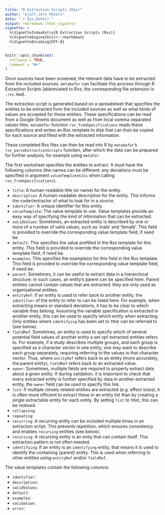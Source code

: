 ```yaml
---
title: "R Extraction Scripts (Rxs)"
author: "Gjalt-Jorn Peters"
date: "`r Sys.Date()`"
output: rmarkdown::html_vignette
vignette: >
  %\VignetteIndexEntry{R Extraction Scripts (Rxs)}
  %\VignetteEngine{knitr::rmarkdown}
  %\VignetteEncoding{UTF-8}
---
```


```r
knitr::opts_chunk$set(
  collapse = TRUE,
  comment = "#>"
)
```

Once sources have been screened, the relevant data have to be extracted from the included sources. `metabefor` can facilitate this process through R Extraction Scripts (abbreviated to Rxs; the corresponding file extension is `.rxs.Rmd`). 

The extraction script is generated based on a spreadsheet that specifies the entities to be extracted from the included sources as well as what kinds of values are accepted for these entities. These specifications can be read from a Google Sheets document as well as from local comma separated values files. `metabefor` function `rxs_fromSpecifications` reads these specifications and writes an Rxs remplate to disk that can then be copied for each source and filled with the extracted information.

These completed Rxs files can then be read into R by `metabefor`'s `rxs_parseExtractionScripts` function, after which the data can be prepared for further analysis, for example using `metafor`.

The first worksheet specifies the entities to extract. It must have the following columns (the names can be different: any deviations must be specified in argument `valueTemplateCols` when calling `rxs_fromSpecifications`):

- `title`: A human-readable title (or name) for the entity.
- `description`: A human-readable description for the entity. This informs the coder/extractor of what to look for in a source.
- `identifier`: A unique identifier for this entity.
- `valueTemplate`: The value template to use. Value templates provide an easy way of specifying the kind of information that can be extracted.
- `validValues`: Sometimes, an extracted entity is described by one or more of a number of valid values, such as 'male' and 'female'. This field is provided to override the corresponding value template field, if need be.
- `default`: This specifies the value prefilled in the Rxs template for this entity. This field is provided to override the corresponding value template field, if need be.
- `examples`: This specifies the example(s) for this field in the Rxs template. This field is provided to override the corresponding value template field, if need be.
- `parent`: Sometimes, it can be useful to extract data in a hierarchical structure. In such cases, an entity's parent can be specified here. Parent entities cannot contain values that are extracted: they are only used as organisational entities.
- `entityRef`: If an entity is used to refer back to another entity, the `identifier` of the entity to refer to can be listed here. For example, when extracting means or standard deviations, it has to be clear to which variable they belong. Assuming the variable specification is extracted in another entity, this can be used to specify which entity when extracting. Only entities where `identifying` has been set to `TRUE` can be referred to (see below).
- `fieldRef`: Sometimes, an entity is used to specify which of several potential field values of another entity a set opf extracted entities refers to. For example, if a study describes multiple groups, and each group is specified as a character vector in one entity, one may want to describe each group separately, requiring referring to the values in that character vector. Thus, where `entityRef` refers back to an entity (more accurately, the parent entity), `fieldRef` refers back to an extracted value.
- `owner`: Sometimes, multiple fields are required to properly extract data about a given entity. If during validation, it is important to check that every extracted entity is further specified by data in another extracted entity, the `owner` field can be used to specify this link.
- `list`: If multiple closely related entities are extracted (e.g. effect sizes), it is often more efficient to extract these in an entity list than by creating a single extractable entity for each entity. By setting `list` to `TRUE`, this can be realised.
- `collapsing`: 
- `repeating`:
- `recurring`: A recurring entity can be included multiple times in an extraction script. This prevents repetition, which ensures consistency and enables `recursing` entities (see below).
- `recursing`: A recursing entity is an entiy that can contain itself. This extraction pattern is not often needed.
- `identifying`: If an entity is an `identifying` entity, that means it is used to identify the containing (parent) entity. This is used when referring to other entities using `entityRef` and/or `fieldRef`.

The value templates contain the following columns:

- `identifier`: 
- `description`: 
- `validValues`: 
- `default`: 
- `examples`: 
- `validation`: 
- `error`: 




